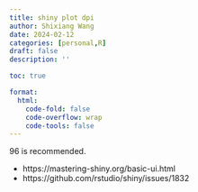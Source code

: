 ```yaml
---
title: shiny plot dpi
author: Shixiang Wang
date: 2024-02-12
categories: [personal,R]
draft: false
description: ''

toc: true

format:
  html:
    code-fold: false
    code-overflow: wrap
    code-tools: false
---
```


96 is recommended.

- https://mastering-shiny.org/basic-ui.html
- https://github.com/rstudio/shiny/issues/1832